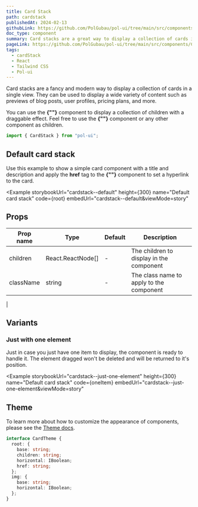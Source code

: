 ```yaml
---
title: Card Stack
path: cardstack
publishedAt: 2024-02-13
githubLink: https://github.com/PolGubau/pol-ui/tree/main/src/components/CardStack
doc_type: component
summary: Card stacks are a great way to display a collection of cards in a single view. They can be used to display a wide variety of content such as previews of blog posts, user profiles, pricing plans, and more.
pageLink: https://github.com/PolGubau/pol-ui/tree/main/src/components/CardStack
tags:
  - cardStack
  - React
  - Tailwind CSS
  - Pol-ui
---
```




Card stacks are a fancy and modern way to display a collection of cards in a single view. They can be used to display a wide variety of content such as previews of blog posts, user profiles, pricing plans, and more.

You can use the **{"<CardStack>"}** component to display a collection of children with a draggable effect.
Feel free to use the **{"<Card>"}** component or any other component as children.

```jsx
import { CardStack } from "pol-ui";
```

## Default card stack

Use this example to show a simple card component with a title and description and apply the **href** tag to the **{"<Card>"}** component to set a hyperlink to the card.

<Example
  storybookUrl="cardstack--default"
  height={300}
  name="Default card stack"
  code={root}
  embedUrl="cardstack--default&viewMode=story"
>
  <RootCode />
</Example>

## Props

| Prop name | Type              | Default | Description                              |
| --------- | ----------------- | ------- | ---------------------------------------- |
| children  | React.ReactNode[] | -       | The children to display in the component |
| className | string            | -       | The class name to apply to the component |

|

## Variants

### Just with one element

Just in case you just have one item to display, the component is ready to handle it. The element dragged won't be deleted and will be returned to it's position.

<Example
  storybookUrl="cardstack--just-one-element"
  height={300}
  name="Default card stack"
  code={oneItem}
  embedUrl="cardstack--just-one-element&viewMode=story"
>
  <OneItemCode />
</Example>

## Theme

To learn more about how to customize the appearance of components, please see the [Theme docs](/docs/theme).

```ts
interface CardTheme {
  root: {
    base: string;
    children: string;
    horizontal: IBoolean;
    href: string;
  };
  img: {
    base: string;
    horizontal: IBoolean;
  };
}
```
